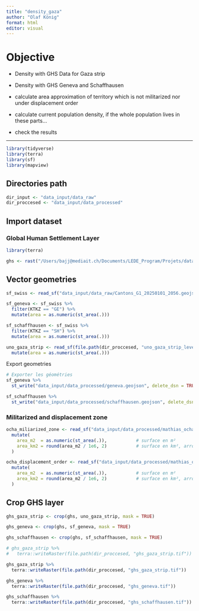 ```yaml
---
title: "density_gaza"
author: "Olaf König"
format: html
editor: visual
---
```


# Objective

-   Density with GHS Data for Gaza strip

-   Density with GHS Geneva and Schaffhausen

-   calculate area approximation of territory which is not militarized nor under displacement order

-   calculate current population density, if the whole population lives in these parts...

-   check the results

------------------------------------------------------------------------

```r

library(tidyverse)
library(terra)
library(sf)
library(mapview)
```

## Directories path

```r

dir_input <- "data_input/data_raw"
dir_proccesed <- "data_input/data_processed"
```

## Import dataset

### Global Human Settlement Layer

```r

library(terra)

ghs <- rast("/Users/bajj@mediait.ch/Documents/LEDE_Program/Projets/data/population/GHS_POP_E2025_GLOBE_R2023A_4326_3ss_V1_0/GHS_POP_E2025_GLOBE_R2023A_4326_3ss_V1_0.tif")
```

## Vector geometries

```r

sf_swiss <- read_sf("data_input/data_raw/Cantons_G1_20250101_2056.geojson") %>% st_transform(4326)

sf_geneva <- sf_swiss %>%
  filter(KTKZ == "GE") %>% 
  mutate(area = as.numeric(st_area(.)))

sf_schaffhausen <- sf_swiss %>%
  filter(KTKZ == "SH") %>% 
  mutate(area = as.numeric(st_area(.)))

uno_gaza_strip <- read_sf(file.path(dir_proccesed, "uno_gaza_strip_level1.gpkg")) %>%
  mutate(area = as.numeric(st_area(.)))


```

Export geometries

```r

# Exporter les géométries
sf_geneva %>% 
  st_write("data_input/data_processed/geneva.geojson", delete_dsn = TRUE)

sf_schaffhausen %>% 
  st_write("data_input/data_processed/schaffhausen.geojson", delete_dsn = TRUE)
```

### Militarized and displacement zone

```r

ocha_miliarized_zone <- read_sf("data_input/data_processed/mathias_ocha/militarized_zone.gpkg") %>% 
  mutate(
    area_m2  = as.numeric(st_area(.)),           # surface en m²
    area_km2 = round(area_m2 / 1e6, 2)           # surface en km², arrondi à 2 décimales
  )

ocha_displacement_order <- read_sf("data_input/data_processed/mathias_ocha/displacement_orders.gpkg") %>% 
  mutate(
    area_m2  = as.numeric(st_area(.)),           # surface en m²
    area_km2 = round(area_m2 / 1e6, 2)           # surface en km², arrondi à 2 décimales
  )
```

## Crop GHS layer

```r

ghs_gaza_strip <- crop(ghs, uno_gaza_strip, mask = TRUE)

ghs_geneva <- crop(ghs, sf_geneva, mask = TRUE)

ghs_schaffhausen <- crop(ghs, sf_schaffhausen, mask = TRUE)

# ghs_gaza_strip %>%
#   terra::writeRaster(file.path(dir_proccesed, "ghs_gaza_strip.tif"))
```

```r

ghs_gaza_strip %>%
  terra::writeRaster(file.path(dir_proccesed, "ghs_gaza_strip.tif"))

ghs_geneva %>%
  terra::writeRaster(file.path(dir_proccesed, "ghs_geneva.tif"))

ghs_schaffhausen %>%
  terra::writeRaster(file.path(dir_proccesed, "ghs_schaffhausen.tif"))
```
